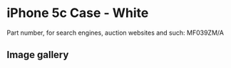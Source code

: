 
# iPhone 5c Case - White

Part number, for search engines, auction websites and such: MF039ZM/A

## Image gallery

<div style={{ width: "768px" }}>
  <GalleryComponent
    images={[
      {
        original: "/everysource/MF039.webp",
        thumbnail: "/everypreview/MF039.webp",
      },
      {
        original: "/everysource/MF039_AV1_WHITE.webp",
        thumbnail: "/everypreview/MF039_AV1_WHITE.webp",
      },
      {
        original: "/everysource/MF039_AV2.webp",
        thumbnail: "/everypreview/MF039_AV2.webp",
      }
    ]}
  />
</div>